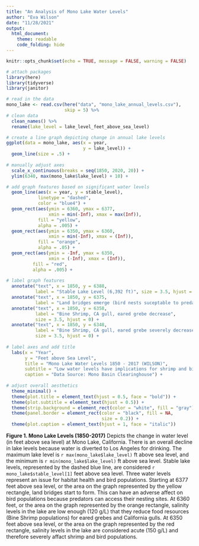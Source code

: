 ```yaml
---
title: "An Analysis of Mono Lake Water Levels"
author: "Eva Wilson"
date: "11/28/2021"
output: 
  html_document: 
    theme: readable
    code_folding: hide
---
```


```r
knitr::opts_chunk$set(echo = TRUE, message = FALSE, warning = FALSE)

# attach packages
library(here)
library(tidyverse)
library(janitor)
```

```r
# read in the data
mono_lake <- read.csv(here("data", "mono_lake_annual_levels.csv"), 
                      skip = 5) %>% 
# clean data 
  clean_names() %>% 
  rename(lake_level = lake_level_feet_above_sea_level)
```

```r
# create a line graph depicting change in annual lake levels 
ggplot(data = mono_lake, aes(x = year, 
                             y = lake_level)) +
  geom_line(size = .5) + 
 
# manually adjust axes 
  scale_x_continuous(breaks = seq(1850, 2020, 20)) +
  ylim(6340, max(mono_lake$lake_level) + 10) +

# add graph features based on significant water levels
  geom_line(aes(x = year, y = stable_level),
            linetype = "dashed",
            color = "blue4") +
  geom_rect(aes(ymin = 6360, ymax = 6377, 
                xmin = min(-Inf), xmax = max(Inf)),
            fill = "yellow",
            alpha = .005) +
  geom_rect(aes(ymin = 6350, ymax = 6360, 
                xmin = min(-Inf), xmax = (Inf)),
            fill = "orange", 
            alpha = .05) +
  geom_rect(aes(ymin = -Inf, ymax = 6350, 
                xmin = (-Inf), xmax = (Inf)),
          fill = "red", 
          alpha = .005) +
  
# label graph features 
  annotate("text", x = 1850, y = 6388, 
           label = "Stable Lake Level (6,392 ft)", size = 3.5, hjust = 0) +
  annotate("text", x = 1850, y = 6375, 
           label = "Land bridges emerge (bird nests suceptable to predators)", size = 3.5, hjust = 0) +
  annotate("text", x = 1850, y = 6358, 
           label = "Bine Shrimp, CA gull, eared grebe decrease", 
           size = 3.5, hjust = 0) +
  annotate("text", x = 1850, y = 6348, 
           label = "Bine Shrimp, CA gull, eared grebe severely decrease",
           size = 3.5, hjust = 0) +
  
# label axes and add title
  labs(x = "Year",
       y = "Feet above Sea Level",
       title = "Mono Lake Water Levels 1850 - 2017 (WILSON)",
       subtitle = "Low water levels have implications for shrimp and bird populations",
       caption = "Data Source: Mono Basin Clearinghouse") +
  
# adjust overall aesthetics 
  theme_minimal() +
  theme(plot.title = element_text(hjust = 0.5, face = "bold")) +
  theme(plot.subtitle = element_text(hjust = 0.5)) +
  theme(strip.background = element_rect(color = "white", fill = "gray")) + 
  theme(panel.border = element_rect(color = "black", fill = NA, 
                                    size = 0.2)) +
  theme(plot.caption = element_text(hjust = 1, face = "italic"))
```


**Figure 1. Mono Lake Levels (1850-2017)** Depicts the change in water level (in feet above sea level) at Mono Lake, California. There is an overall decline in lake levels because water is diverted to Los Angeles for drinking. The maximum lake level is `r max(mono_lake$lake_level)` ft above sea level, and the minimum is `r min(mono_lake$lake_level)` ft above sea level. Stable lake levels, represented by the dashed blue line, are considered `r mono_lake$stable_level[1]` feet above sea level. 
Three water levels represent an issue for habitat health and bird populations. Starting at 6377 feet above sea level, or the area on the graph represented by the yellow rectangle, land bridges start to form. This can have an adverse affect on bird populations because predators can access their nesting sites. At 6360 feet, or the area on the graph represented by the orange rectangle, salinity levels in the lake are low enough (120 g/L) that they reduce food resources (Bine Shrimp populations) for eared grebes and California gulls. At 6350 feet above sea level, or the area on the graph represented by the red rectangle, salinity levels in the lake are considered acute (150 g/L) and therefore severely affact shrimp and bird populations.  
